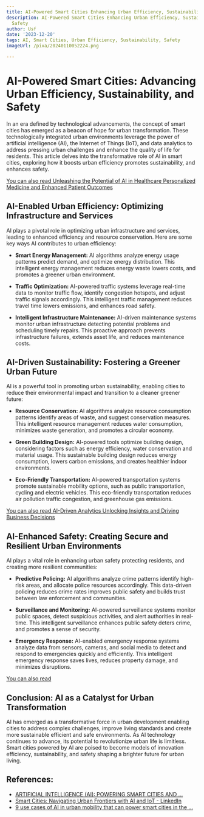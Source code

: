 ```yaml
---
title: AI-Powered Smart Cities Enhancing Urban Efficiency, Sustainability, and Safety
description: AI-Powered Smart Cities Enhancing Urban Efficiency, Sustainability, and
  Safety
author: Usf
date: '2023-12-20'
tags: AI, Smart Cities, Urban Efficiency, Sustainability, Safety
imageUrl: /pixa/20240110052224.png

---
```

# AI-Powered Smart Cities: Advancing Urban Efficiency,  Sustainability, and Safety

In an era defined by technological advancements, the concept of smart cities has  emerged as a beacon  of  hope for urban transformation. These technologically integrated urban environments leverage the power of artificial intelligence (AI), the Internet of Things (IoT), and data analytics to address pressing  urban challenges and enhance the quality of life for residents. This article delves  into the transformative role of AI in smart cities, exploring how it boosts urban efficiency promotes sustainability, and enhances safety.

[You can also read Unleashing  the Potential of AI  in Healthcare Personalized Medicine and Enhanced Patient Outcomes](Unleashing%20the%20Potential%20of%20AI%20in%20Healthcare%20Personalized%20Medicine%20and%20Enhanced%20Patient%20Outcomes)


## AI-Enabled Urban Efficiency: Optimizing Infrastructure and Services

AI plays a  pivotal  role in optimizing urban infrastructure and services, leading to  enhanced efficiency and resource conservation. Here are some key  ways AI contributes to urban  efficiency:

* **Smart Energy Management:** AI algorithms analyze energy usage patterns predict demand, and optimize energy distribution. This intelligent energy management  reduces energy waste lowers costs, and promotes a greener urban environment.

* **Traffic Optimization:** AI-powered traffic systems leverage real-time data to monitor  traffic flow, identify congestion hotspots, and adjust traffic signals accordingly. This intelligent  traffic management reduces travel time lowers emissions, and enhances road safety.

* **Intelligent Infrastructure Maintenance:**  AI-driven maintenance systems monitor  urban infrastructure detecting potential problems and scheduling timely repairs. This proactive approach prevents infrastructure failures,  extends asset life, and  reduces maintenance costs.

##  AI-Driven Sustainability: Fostering a Greener Urban Future

AI  is  a powerful  tool in promoting urban sustainability, enabling cities to reduce  their  environmental impact and transition to  a cleaner greener  future:

* **Resource Conservation:** AI algorithms analyze resource consumption  patterns identify areas of waste, and suggest conservation measures.  This intelligent resource management reduces water consumption, minimizes waste generation, and promotes  a circular economy.

* **Green Building Design:** AI-powered tools optimize building design, considering factors such as energy  efficiency, water conservation and material usage. This sustainable building design reduces energy  consumption, lowers carbon emissions, and creates  healthier  indoor environments.

* **Eco-Friendly Transportation:** AI-powered transportation systems promote sustainable mobility options, such as public transportation, cycling and electric vehicles. This eco-friendly transportation reduces air pollution traffic congestion, and greenhouse gas emissions.

[You can also read AI-Driven Analytics Unlocking Insights and Driving Business Decisions](AI-Driven%20Analytics%20Unlocking%20Insights%20and%20Driving%20Business%20Decisions)


## AI-Enhanced Safety: Creating  Secure and Resilient Urban Environments

AI plays a  vital role in enhancing urban safety protecting residents, and creating  more resilient communities:

* **Predictive Policing:** AI algorithms analyze crime  patterns identify high-risk areas,  and  allocate  police resources accordingly.  This data-driven policing reduces crime rates improves public safety and builds  trust between law enforcement and communities.

* **Surveillance and Monitoring:** AI-powered surveillance systems monitor public spaces, detect suspicious  activities, and alert  authorities in real-time. This intelligent surveillance enhances public safety deters crime,  and promotes a  sense of security.

* **Emergency Response:** AI-enabled emergency response systems analyze data from  sensors, cameras, and social media to detect and respond to emergencies quickly and efficiently.  This intelligent emergency response saves lives, reduces property damage, and minimizes disruptions.

[You can  also read  ]()


## Conclusion:  AI as a Catalyst for Urban Transformation

AI has emerged as a transformative force in urban development enabling cities to address complex challenges, improve living  standards and create more sustainable efficient and safe environments. As AI technology continues to advance, its potential to revolutionize urban life is limitless. Smart cities powered  by AI are poised to become models of innovation efficiency, sustainability, and safety shaping a brighter future for urban living.

## References:
- [ARTIFICIAL INTELLIGENCE (AI): POWERING SMART CITIES AND ...](https://medium.com/@ronaldforlee/artificial-intelligence-ai-powering-smart-cities-and-sustainable-communities-67fe3cfd7358)
- [Smart Cities: Navigating Urban Frontiers with AI and IoT - LinkedIn](https://www.linkedin.com/pulse/smart-cities-navigating-urban-frontiers-ai-iot-neil-sahota-vlztf)
- [9 use cases of AI in urban mobility that can power smart cities in the ...](https://www.rst.software/blog/9-use-cases-of-ai-in-urban-mobility-that-can-power-smart-cities)
